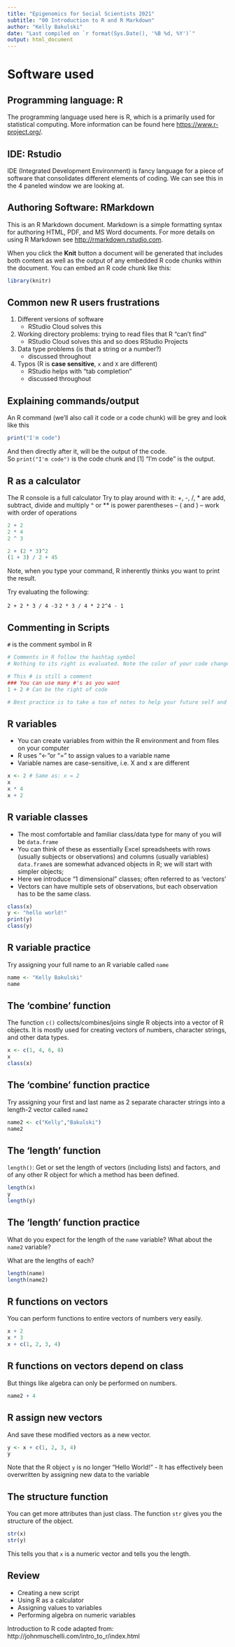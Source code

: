 ```yaml
---
title: "Epigenomics for Social Scientists 2021"
subtitle: "00 Introduction to R and R Markdown"
author: "Kelly Bakulski"
date: "Last compiled on `r format(Sys.Date(), '%B %d, %Y')`"
output: html_document
---
```


# Software used

## Programming language: R

The programming language used here is R, which is a primarily used for statistical computing. More information can be found here <https://www.r-project.org/>.

## IDE: Rstudio

IDE (Integrated Development Environment) is fancy language for a piece of software that consolidates different elements of coding. We can see this in the 4 paneled window we are looking at.

## Authoring Software: RMarkdown

This is an R Markdown document. Markdown is a simple formatting syntax for authoring HTML, PDF, and MS Word documents. For more details on using R Markdown see <http://rmarkdown.rstudio.com>.

When you click the **Knit** button a document will be generated that includes both content as well as the output of any embedded R code chunks within the document. You can embed an R code chunk like this:


```r
library(knitr)
```

## Common new R users frustrations

1.  Different versions of software
    - RStudio Cloud solves this
2.  Working directory problems: trying to read files that R "can't find"
    - RStudio Cloud solves this and so does RStudio Projects
3.  Data type problems (is that a string or a number?)
    - discussed throughout
4.  Typos (R is **case sensitive**, `x` and `X` are different)
    - RStudio helps with "tab completion"
    - discussed throughout

## Explaining commands/output

An R command (we'll also call it code or a code chunk) will be grey and look like this

```r
print("I'm code")
```

And then directly after it, will be the output of the code.  
So `print("I'm code")` is the code chunk and [1] "I'm code" is the output.

## R as a calculator
 The R console is a full calculator
 Try to play around with it:
     +, -, /, * are add, subtract, divide and multiply
     ^ or ** is power
     parentheses -- ( and ) -- work with order of operations 
     
```r
2 + 2
2 * 4
2 ^ 3

2 + (2 * 3)^2
(1 + 3) / 2 + 45
```

Note, when you type your command, R inherently thinks you want to print the result. 

Try evaluating the following:

 `2 + 2 * 3 / 4 -3`
 `2 * 3 / 4 * 2`
 `2^4 - 1`

## Commenting in Scripts
`#` is the comment symbol in R

```r
# Comments in R follow the hashtag symbol
# Nothing to its right is evaluated. Note the color of your code changes after you use a hashtag

# This # is still a comment
### You can use many #'s as you want
1 + 2 # Can be the right of code

# Best practice is to take a ton of notes to help your future self and anyone who comes later to re-run your code
```

## R variables 
* You can create variables from within the R environment and from files on your computer
* R uses "<-"or "=" to assign values to a variable name
* Variable names are case-sensitive, i.e. X and x are different

```r
x <- 2 # Same as: x = 2
x
x * 4
x + 2
```

## R variable classes
* The most comfortable and familiar class/data type for many of you will be `data.frame`
* You can think of these as essentially Excel spreadsheets with rows (usually subjects or observations) and columns (usually variables)
`data.frame`s are somewhat advanced objects in R; we will start with simpler objects;
* Here we introduce "1 dimensional" classes; often referred to as 'vectors'
* Vectors can have multiple sets of observations, but each observation has to be the same class.

```r
class(x)
y <- "hello world!"
print(y)
class(y)
```

## R variable practice
Try assigning your full name to an R variable called `name`

```r
name <- "Kelly Bakulski"
name
```

## The 'combine' function
The function `c()` collects/combines/joins single R objects into a vector of R objects. It is mostly used for creating vectors of numbers, character strings, and other data types. 
```r
x <- c(1, 4, 6, 8)
x
class(x)
```

## The 'combine' function practice
Try assigning your first and last name as 2 separate character strings into a length-2 vector called `name2`

```r
name2 <- c("Kelly","Bakulski")
name2
```

## The 'length' function
`length()`: Get or set the length of vectors (including lists) and factors, and of any other R object for which a method has been defined.
```r
length(x)
y
length(y)
```

## The 'length' function  practice
What do you expect for the length of the `name` variable? What about the `name2` variable?

What are the lengths of each?
```r
length(name)
length(name2)
```

## R functions on vectors
You can perform functions to entire vectors of numbers very easily.
```r
x + 2
x * 3
x + c(1, 2, 3, 4)
```

## R functions on vectors depend on class
But things like algebra can only be performed on numbers.
```r
name2 + 4
```

## R assign new vectors
And save these modified vectors as a new vector.
```r
y <- x + c(1, 2, 3, 4)
y 
```

Note that the R object `y` is no longer "Hello  World!" - It has effectively been overwritten by assigning new data to the variable

## The structure function
You can get more attributes than just class.  The function `str` gives you the structure of the object.
```r
str(x)
str(y)
```
This tells you that `x` is a numeric vector and tells you the length.


## Review
* Creating a new script
* Using R as a calculator
* Assigning values to variables
* Performing algebra on numeric variables


Introduction to R code adapted from: http://johnmuschelli.com/intro_to_r/index.html
